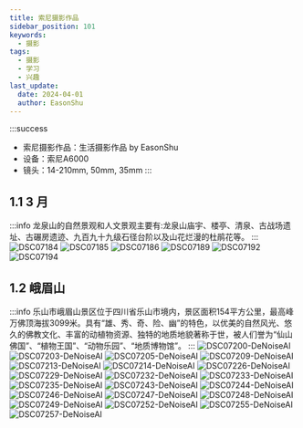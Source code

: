 ```yaml
---
title: 索尼摄影作品
sidebar_position: 101
keywords:
  - 摄影
tags:
  - 摄影
  - 学习
  - 兴趣
last_update:
  date: 2024-04-01
  author: EasonShu
---
```

:::success
- 索尼摄影作品：生活摄影作品 by EasonShu
- 设备：索尼A6000
- 镜头：14-210mm, 50mm, 35mm
:::

<TOCInline toc={toc} />

## 1.1  3 月
:::info
龙泉山的自然景观和人文景观主要有:龙泉山庙宇、楼亭、清泉、古战场遗址、古碾房遗迹、九百九十九级石径台阶以及山花烂漫的杜鹃花等。
:::
![DSC07184](索尼/images/DSC07184.jpg)
![DSC07185](索尼/images/DSC07185.jpg)
![DSC07186](索尼/images/DSC07186.jpg)
![DSC07189](索尼/images/DSC07189.jpg)
![DSC07192](索尼/images/DSC07192.jpg)
![DSC07194](索尼/images/DSC07194.jpg)
## 1.2 峨眉山
:::info
乐山市峨眉山景区位于四川省乐山市境内，景区面积154平方公里，最高峰万佛顶海拔3099米。具有“雄、秀、奇、险、幽”的特色，以优美的自然风光、悠久的佛教文化、丰富的动植物资源、独特的地质地貌著称于世，被人们誉为“仙山佛国”、“植物王国”、“动物乐园”、“地质博物馆”。 
:::
![DSC07200-DeNoiseAI](索尼/images/DSC07200-DeNoiseAI.jpg)
![DSC07203-DeNoiseAI](索尼/images/DSC07203-DeNoiseAI.jpg)
![DSC07205-DeNoiseAI](索尼/images/DSC07205-DeNoiseAI.jpg)
![DSC07209-DeNoiseAI](索尼/images/DSC07209-DeNoiseAI.jpg)
![DSC07213-DeNoiseAI](索尼/images/DSC07213-DeNoiseAI.jpg)
![DSC07214-DeNoiseAI](索尼/images/DSC07214-DeNoiseAI.jpg)
![DSC07226-DeNoiseAI](索尼/images/DSC07226-DeNoiseAI.jpg)
![DSC07229-DeNoiseAI](索尼/images/DSC07229-DeNoiseAI.jpg)
![DSC07232-DeNoiseAI](索尼/images/DSC07232-DeNoiseAI.jpg)
![DSC07233-DeNoiseAI](索尼/images/DSC07233-DeNoiseAI.jpg)
![DSC07235-DeNoiseAI](索尼/images/DSC07235-DeNoiseAI.jpg)
![DSC07243-DeNoiseAI](索尼/images/DSC07243-DeNoiseAI.jpg)
![DSC07244-DeNoiseAI](索尼/images/DSC07244-DeNoiseAI.jpg)
![DSC07246-DeNoiseAI](索尼/images/DSC07246-DeNoiseAI.jpg)
![DSC07247-DeNoiseAI](索尼/images/DSC07247-DeNoiseAI.jpg)
![DSC07248-DeNoiseAI](索尼/images/DSC07248-DeNoiseAI.jpg)
![DSC07249-DeNoiseAI](索尼/images/DSC07249-DeNoiseAI.jpg)
![DSC07252-DeNoiseAI](索尼/images/DSC07252-DeNoiseAI.jpg)
![DSC07255-DeNoiseAI](索尼/images/DSC07255-DeNoiseAI.jpg)
![DSC07257-DeNoiseAI](索尼/images/DSC07257-DeNoiseAI.jpg)

